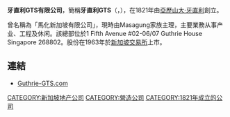 '''牙直利GTS有限公司'''，簡稱'''牙直利GTS'''（'''{{lang-en|Guthrie GTS Limited}}'''，{{sgx|G33}}），在1821年由[[亞歷山大·牙直利|亞歷山大·牙直利]]創立。

曾名稱為「馬化新加坡有限公司」，現時由Masagung家族主理，主要業務从事产业、工程及休闲。該總部位於1 Fifth Avenue #02-06/07 Guthrie House Singapore 268802。股份在1963年於[[新加坡交易所|新加坡交易所]]上市。

==連結==
*[http://www.guthrie-gts.com Guthrie-GTS.com] {{Wayback|url=http://www.guthrie-gts.com/ |date=20191222055703 }} 

[[CATEGORY:新加坡地产公司|CATEGORY:新加坡地产公司]]
[[CATEGORY:營造公司|CATEGORY:營造公司]]
[[CATEGORY:1821年成立的公司|CATEGORY:1821年成立的公司]]